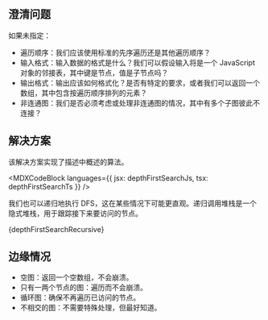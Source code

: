 

## 澄清问题

如果未指定：

* 遍历顺序：我们应该使用标准的先序遍历还是其他遍历顺序？
* 输入格式：输入数据的格式是什么？我们可以假设输入将是一个 JavaScript 对象的邻接表，其中键是节点，值是子节点吗？
* 输出格式：输出应该如何格式化？是否有特定的要求，或者我们可以返回一个数组，其中包含按遍历顺序排列的元素？
* 非连通图：我们是否必须考虑或处理非连通图的情况，其中有多个子图彼此不连接？

## 解决方案

该解决方案实现了描述中概述的算法。

<MDXCodeBlock languages={{ jsx: depthFirstSearchJs, tsx: depthFirstSearchTs }} />

我们也可以递归地执行 DFS，这在某些情况下可能更直观。递归调用堆栈是一个隐式堆栈，用于跟踪接下来要访问的节点。

<MDXCodeBlock>
  {depthFirstSearchRecursive}
</MDXCodeBlock>

## 边缘情况

* 空图：返回一个空数组，不会崩溃。
* 只有一两个节点的图：遍历而不会崩溃。
* 循环图：确保不再遍历已访问的节点。
* 不相交的图：不需要特殊处理，但最好知道。
